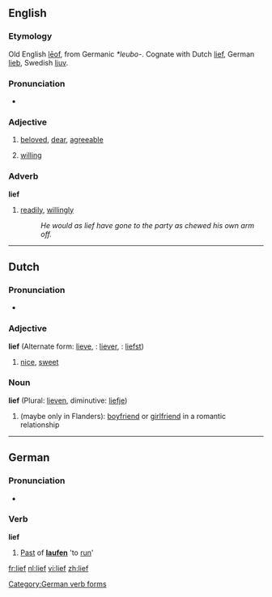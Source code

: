 ==English==

===Etymology===
Old English [[leof|lēof]], from Germanic ''*leubo-''. Cognate with Dutch [[#Dutch|lief]], German [[lieb]], Swedish [[ljuv]].

===Pronunciation===
*{{IPA|/li:f/}}

===Adjective===
{{en-adj}}

# {{archaic}} [[beloved]], [[dear]], [[agreeable]]
# {{archaic}} [[willing]]

===Adverb===
'''lief'''

# {{archaic}} [[readily]], [[willingly]]
#: ''He would as lief have gone to the party as chewed his own arm off.''

----

==Dutch==

===Pronunciation===
*{{IPA|[lief]}}

===Adjective===
'''lief''' (Alternate form: [[lieve]], {{compar}}: [[liever]], {{superl}}: [[liefst]])

# [[nice]], [[sweet]]

===Noun===
'''lief''' (Plural: [[lieven]], diminutive: [[liefje]])

# (maybe only in Flanders): [[boyfriend]] or [[girlfriend]] in a romantic relationship

----

==German==

===Pronunciation===
*{{IPA|[liːf]}}

===Verb===
'''lief'''

# [[Past]] of '''[[laufen]]''' 'to [[run]]'

[[Category:German verb forms]]

[[fr:lief]]
[[nl:lief]]
[[vi:lief]]
[[zh:lief]]
